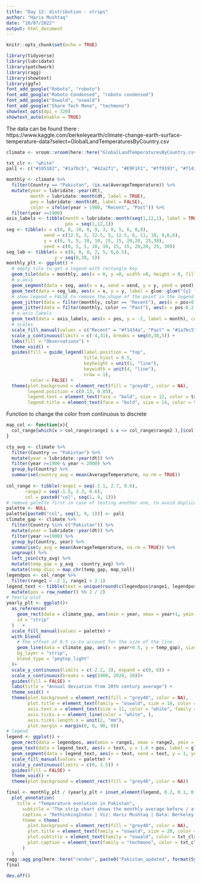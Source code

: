 ---
title: "Day 12: distribution - strips"
author: "Haris Mushtaq"
date: "10/07/2022"
output: html_document
---

```{r setup, include=FALSE}
knitr::opts_chunk$set(echo = TRUE)
```

```{r load_packages}
library(tidyverse)
library(lubridate)
library(patchwork)
library(ragg)
library(showtext)
library(ggfx)
font_add_google("Roboto", "roboto")
font_add_google("Roboto Condensed", "roboto condensed")
font_add_google("Oswald", "oswald")
font_add_google("Share Tech Mono", "techmono")
showtext_opts(dpi = 320)
showtext_auto(enable = TRUE)
```

The data can be found there :
https://www.kaggle.com/berkeleyearth/climate-change-earth-surface-temperature-data?select=GlobalLandTemperaturesByCountry.csv

```{r load_data}
climate <- vroom::vroom(here::here("GlobalLandTemperaturesByCountry.csv"))
```

```{r colors}
txt_clr <- "white"
pal1 <- c("#105182", "#1a7bc5", "#42a2f1", "#E9F1F2", "#ff9193", "#f1434a", "#c91022", "#8d0613", "#4D030A","#8d0613", "#4D030A")
```

```{r monthly_average}
monthly <- climate %>%
  filter(Country == "Pakistan", !is.na(AverageTemperature)) %>%
  mutate(year = lubridate::year(dt),
         month = lubridate::month(dt, label = TRUE),
         pos = lubridate::month(dt, label = FALSE),
         color = ifelse(year > 1980, "Recent", "Past")) %>%
  filter(year >=1900) 
axis_labels <- tibble(month = lubridate::month(seq(1,12,1), label = TRUE),
                      pos = seq(1,12,1))
seg <- tibble(x = c(0, 0, 10, 0, 9, 3, 8, 5, 6, 8,8),
              xend = c(12.5, 3, 12.5, 5, 12.5, 6, 11, 10, 8,6,6),
              y = c(0, 5, 5, 10, 10, 15, 15, 20,20, 25,30),
              yend = c(0, 5, 5, 10, 10, 15, 15, 20,20, 25, 30))
seg_lab <- tibble(x = c(0, 0, 0, 2, 5, 6,6.5),
                  y = seq(0,30, 5))
monthly_plt <- ggplot() +
  # empty tile to get a legend with rectangle key
  geom_tile(data = monthly, aes(x = 0, y =0, width =0, height = 0, fill = color)) +
  # y-axis
  geom_segment(data = seg, aes(x = x, xend = xend, y = y, yend = yend), color = "white", linetype = "12") +
  geom_text(data = seg_lab, aes(x = x, y = y, label = glue::glue("{y} °C")), color = "white", nudge_y = 1, family = "roboto condensed", hjust = 0) +
  # show.legend = FALSE to remove the shape of the point in the legend
  geom_jitter(data = filter(monthly, color == "Recent"), aes(x = pos+0.2, y = AverageTemperature, fill = color), width = 0.15, height =0, size = 3, shape = 21, stroke = 0.3, color = "#FFDADC", show.legend = FALSE) +
  geom_jitter(data = filter(monthly, color == "Past"), aes(x = pos-0.2, y = AverageTemperature, fill = color), width = 0.15, height =0, size = 2.5, shape = 21, stroke = 0.3, color = "#93E2F5", show.legend = FALSE) +
  # x-axis labels
  geom_text(data = axis_labels, aes(x = pos, y = -2, label = month), color = "white", vjust = 0, angle = 90, size = 5, family = "oswald")+
  # scales
  scale_fill_manual(values = c("Recent" = "#f1434a", "Past" = "#1a7bc5"), labels = c("Recent" = "> 1980", "Past" = "<= 1980")) +
  scale_y_continuous(limits = c(-4,31), breaks = seq(0,30,5)) +
  labs(fill = "Observations") +
  theme_void() +
  guides(fill = guide_legend(label.position = "top",
                             title.hjust = 0.5,
                             keyheight = unit(1, "line"),
                             keywidth = unit(4, "line"),
                             nrow = 1),
         color = FALSE) +
  theme(plot.background = element_rect(fill = "grey40", color = NA),
        legend.position = c(0.13, 0.85),
        legend.text = element_text(face = "bold", size = 12, color = txt_clr),
        legend.title = element_text(face = "bold", size = 14, color = txt_clr))
```

Function to change the color from continuous to discrete

```{r color_function}
map_col <- function(x){
  col_range[which(x > col_range$range1 & x <= col_range$range2 ),]$col
}
```

```{r yearly_average}
cty_avg <- climate %>%
  filter(Country == "Pakistan") %>%
  mutate(year = lubridate::year(dt)) %>%
  filter(year >=1900 & year < 2000) %>%
  group_by(Country) %>%
  summarise(country_avg = mean(AverageTemperature, na.rm = TRUE))
  
col_range <- tibble(range1 = seq(-2.1, 2.7, 0.6),
       range2 = seq(-1.5, 3.3, 0.6),
       col = paste0("col", seq(1, 9, 1)))
# remove palette first in case of testing another one, to avoid duplicate values
palette <- NULL
palette[paste0("col", seq(1, 9, 1))] <- pal1
climate_gap <- climate %>%
  filter(Country %in% c("Pakistan")) %>%
  mutate(year = lubridate::year(dt)) %>%
  filter(year >=1900) %>%
  group_by(Country, year) %>%
  summarise(y_avg = mean(AverageTemperature, na.rm = TRUE)) %>%
  ungroup() %>%
  left_join(cty_avg) %>%
  mutate(temp_gap = y_avg - country_avg) %>%
  mutate(temp_disc = map_chr(temp_gap, map_col))
legendpos <- col_range %>%
  filter(range1 > -2.1, range1 < 2.1) 
legend_text <- tibble(text = unique(round(c(legendpos$range1, legendpos$range2),1))) %>%
  mutate(pos = row_number() %% 2 / 2)
# Yearly plot
yearly_plt <- ggplot()+
  as_reference(
    geom_rect(data = climate_gap, aes(xmin = year, xmax = year+1, ymin = -2, ymax = 3, fill = temp_disc)) ,
    id = "strip"
  )   +
  scale_fill_manual(values = palette) +
  with_blend(
    # the offset of 0.5 is to account for the size of the line
    geom_line(data = climate_gap, aes(x = year+0.5, y = temp_gap), size = 3),
    bg_layer = "strip",
    blend_type = "pegtop_light"
  )+
  scale_y_continuous(limits = c(-2.2, 3), expand = c(0, 0)) +
  scale_x_continuous(breaks = seq(1900, 2020, 10))+
  guides(fill = FALSE) +
  labs(title = "Annual deviation from 20th century average") +
  theme_void() +
  theme(plot.background = element_rect(fill = "grey40", color = NA),
        plot.title = element_text(family = "oswald", size = 18, color = txt_clr, hjust = 0.5, face = "bold", margin = margin(10,0,20,0)),
        axis.text.x = element_text(size = 11, color = "white", family = "roboto"),
        axis.ticks.x = element_line(color = "white", ),
        axis.ticks.length.x = unit(2, "mm"),
        plot.margin = margin(0, 0, 90, 0))
# legend
legend <- ggplot() +
  geom_rect(data = legendpos, aes(xmin = range1, xmax = range2, ymin = 0, ymax = 1, fill = col)) +
  geom_text(data = legend_text, aes(x = text, y = 1.6 + pos, label = glue::glue("{text} °C")), size = 3.5, color = "white", vjust = 0, family = "roboto")+
  geom_segment(data = legend_text, aes(x = text, xend = text, y = 1, yend = 1.5 + pos), linetype = "13", color = "white") +
  scale_fill_manual(values = palette) +
  scale_y_continuous(limits = c(0, 2.5)) +
  guides(fill = FALSE) +
  theme_void() +
  theme(plot.background = element_rect(fill = "grey40", color = NA)) 
```

```{r assemble}
 
final <- monthly_plt / (yearly_plt + inset_element(legend, 0.2, 0.1, 0.8, 0.27, align_to = "full")) + plot_layout(heights = c(5,1)) +
  plot_annotation(
    title = "Temperature evolution in Pakistan",
      subtitle = "The strip chart shows the monthly average before / after 1980.\nThe stripes shows the yearly temperature deviation from 20th century average.",
      caption = "RethinkingIndus | Viz: Haris Mushtaq | Data: Berkeley Earth / Kaggle",
      theme = theme(
        plot.background = element_rect(fill = "grey40", color = NA),
        plot.title = element_text(family = "oswald", size = 20, color = txt_clr, hjust = 0.5, face = "bold", margin = margin(10,0,0,0)),
        plot.subtitle = element_text(family = "oswald", color = txt_clr, size = 16, hjust = 0.5, margin = margin(10,0,15,0)),
        plot.caption = element_text(family = "techmono", color = txt_clr, size = 11, hjust = 0.98)      
      )
  )
ragg::agg_png(here::here("render", paste0("Pakistan_updated", format(Sys.time(), "%Y%m%d_%H%M%S"), ".png")), res = 320, width = 10, height = 10, units = "in")
final
  
dev.off()
```
